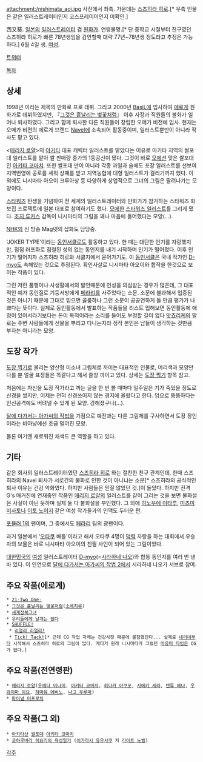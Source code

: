 attachment:/nishimata_aoi.jpg
사진에서 좌측. 가운데는 [[스즈히라 히로]].[* 우측 인물은 같은 일러스트레이터인지 코스프레이어인지 미확인.]

西又葵. [[일본]]의 [[일러스트레이터]] 겸 [[원화가]]. 연령불명.[* 단 중학교 시절부터 친구였던 스즈히라 히로가 빠른 78년생임을 감안할때 대략 77년~78년생 정도라고 추정은 가능하다.] 6월 4일 생. [[여성]].

[https://twitter.com/aoi_nishimata 트위터]

[[목차]]
== 상세 ==
1998년 <West Again>이라는 제목의 만화로 프로 데뷔. 그리고 2000년 [[BasiL]]에 입사하여 [[에로게]] 원화가로 데뷔하였지만, 『[[그것은 흩날리는 벚꽃처럼]]』 이후 사장과 직원들의 불화가 일어나 퇴사하였다. 그리고 함께 퇴사한 다른 직원들이 창립한 오메가 비전에 입사. 현재는 오메가 비젼의 에로게 브랜드 [[Navel]]에 소속되어 활동중이며, 일러스트뿐만이 아니라 작사도 맡고 있다.

<[[매리지 로얄]]>의 [[아키타]] 대표 캐릭터 일러스트를 맡았다는 이유로 아키타 지역의 쌀포대 일러스트를 맡아 쌀 판매량 증가의 1등공신이 됐다. 그것이 바로 [[모에선]] 맞은 쌀포대인 [[아키타 코마치]]. 또한 쌀포대 만이 아니라 각종 과일과 술에도 포장 일러스트를 선보여 지역번영에 공로를 세워 상패를 받고 지역농협에 대형 일러스트가 걸리기까지 했다. 이외에도 니시마타 아오이 크루아상 등 다양하게 상업적으로 그녀의 그림은 팔려나가는 모양이다.

[[스타워즈]] 탄생을 기념하여 전 세계의 일러스트레이터와 만화가가 참가하는 스타워즈 화보집 프로젝트에 일본 대표로 참여하기도 했다. [[모에]]한 [http://pds22.egloos.com/pds/201103/30/72/b0053972_4d9283d2b550a.jpg 스타워즈 일러스트]를 그리게 됐다. [[조지 루카스]] 감독이 니시마타의 그림을 꽤나 마음에 들어했다는 모양(…).

[[NHK]]의 신 방송 Mag넷의 삽화도 담당중.

'JOKER TYPE'이라는 [[동인서클]]로도 활동하고 있다. 한 때는 대단한 인기를 자랑했지만, 점점 러프화로 점철된 성의 없는 동인지를 내기 시작하며 인기가 떨어졌다. 이후 인기가 떨어지자 스즈히라 히로와 서클지에서 묻어가기도. 이 [[동인서클]]은 국내 작가인 [[D-myo]]도 속해있는 것으로 추정된다. 확인사살로 니시마타 아오이와 합작을 한것으로 보이는 작품이 있다.

그런 저런 품행이나 사생활에서의 발언때문에 인성을 의심받는 경우가 많은데, 그 대표적인 예가 동인질로 기둥서방에게 [[페라리]]를 사주었다는 소문. 소문에 불과해서 입증된 것은 아니기 때문에 그대로 믿으면 골룸하나 그런 소문이 공공연하게 돌 만큼 평가가 나쁘다는 뜻이다. 실제로 동인활동에서 발표하는 작품들을 리스트 업해보면 동인활동에 애정이 있어서라기보다는 돈이 목적이라는 소리를 들어도 부정할 길이 없다
[[앗쵸리케]]의 말로는 주변 사람들에게 선물을 뿌리고 다니는지라 정작 본인은 남들이 생각하는 것만큼 부자는 아니라는 모양.

== 도장 작가 ==
[[도장 찍기]]로 불리는 양산형 미소녀 그림체로 까이는 대표적인 인물로, 머리색과 모양만 다를 뿐 얼굴 표정들은 똑같다고 해서 줄창 까이고 있다. 상세는 [[도장 찍기]] 항목 참고.

처음에는 자신을 도장 작가라고 까는 글을 한 번 볼 때마다 일주일은 기가 죽었을 정도로 신경을 썼지만, 이제는 전혀 신경쓰이지 않는 경지에 올랐다고 한다. 덤으로 뚱뚱하다는 인신공격에도 버텨낼 수 있게 된 모양. 강해졌구나(…).

[[달에 다가서는 아가씨의 작법]]을 기점으로 예전과는 다른 그림체를 구사하면서 도장 장인이라는 비아냥에선 조금 멀어진 모양.

물론 여기엔 새로워진 채색도 큰 역할을 하고 있다.

== 기타 ==
같은 회사의 일러스트레이터였던 [[스즈히라 히로]] 와는 절친한 친구 관계인데, 한때 스즈히라의 Navel 퇴사가 서로간의 불화로 인한 것이 아니냐는 소문[* 스즈히라의 공식적인 퇴사 이유는 건강 악화였다. 하지만 사람들은 믿질 않았던 것.]이 돌았다. 하지만 전격 G's 매거진에 연재중인 작품인 [[매리지 로얄]]의 일러스트를 같이 그리는 것을 보면 불화설은 사실이 아닌 듯하며 실제 둘 다 불화설을 부인했다. 그 외에 [[히노우에 이타루]], [[미츠미 미사토]]나 [[이토 노이지]] 같은 여성 작가들과의 인맥도 두터운 편.

[[포뮬러 1]]의 팬이며, 그 중에서도 [[페라리]] 팀의 광팬이다. 

과거 일본에서 '[[오타쿠]] 배틀'이라고 해서 오타쿠 4명이 [[덕력]] 자랑을 하는 대회에서 우승자의 보물은 바로 니시마타 아오이의 친필 사인이 되어 있는 그림이었다.

[[대한민국]]의 [[여성]] 일러스트레이터 [[D-myo]](=[[시라하네 나오]])와 합동 동인지를 여러 번 낸 바 있다. 이 인연으로 [[달에 다가서는 아가씨의 작법 2]]에서 시라하네 나오가 서브로 참여.

== 주요 작품(에로게) ==
 * [[21-Two One-]]
 * [[그것은 흩날리는 벚꽃처럼]]([[소레치루]])
 * [[세계정복그녀]]
 * [[우리들에게 날개는 없다]]
 * [[SHUFFLE!]]
  * [[리얼리 리얼리!]]
  * [[Tick! Tack!]][* 근데 CG 작업 자체는 건강사정 때문에 불참했단다... 실제로 [[네리네]]부터 시작해서 스즈히라 히로의 그림이 많다. 게다가 원래 니시마타가 그렸던 [[마유미 타임]]은 CG가 없다.]

== 주요 작품(전연령판) ==
 * [[매리지 로얄]]([[우메다 미나미]], [[아키타 코마치]], [[히다카 야쿠모]], [[사에키 세라]], [[텐류 에나]], [[우와지마 이요]], [[하마유 에비노]], [[나고 우루마]])       
 * [[파이널 어프로치]]

== 주요 작품(그 외) ==
 * [[아키타]]산 [[쌀]]포대 [[아키타 코마치]]
 * [[코하루바라 히요리의 육성일기]] ([[이가라시 유우사쿠]] 저 [[라이트 노벨]])

[[각주]]
